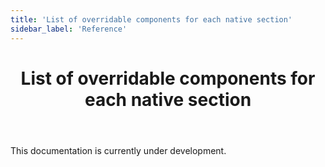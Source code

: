 ```yaml
---
title: 'List of overridable components for each native section'
sidebar_label: 'Reference'
---
```



<header>

# List of overridable components for each native section

</header>

<Callout type="warning" emoji="⚠️">
This documentation is currently under development.
</Callout>
